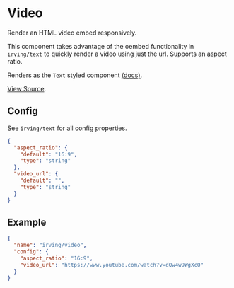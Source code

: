 <Meta title="WordPress Components|Video" />

# Video
Render an HTML video embed responsively.

This component takes advantage of the oembed functionality in `irving/text` to quickly render a video using just the url. Supports an aspect ratio.

Renders as the `Text` styled component [(docs)](?path=/docs/styled-components-text--plain-text-example).

[View Source](https://github.com/alleyinteractive/wp-irving/tree/master/inc/components/components/video).

## Config
See `irving/text` for all config properties.
```json
{
  "aspect_ratio": {
    "default": "16:9",
    "type": "string"
  },
  "video_url": {
    "default": "",
    "type": "string"
  }
}
```

## Example
```json
{
  "name": "irving/video",
  "config": {
    "aspect_ratio": "16:9",
    "video_url": "https://www.youtube.com/watch?v=dQw4w9WgXcQ"
  }
}
```
